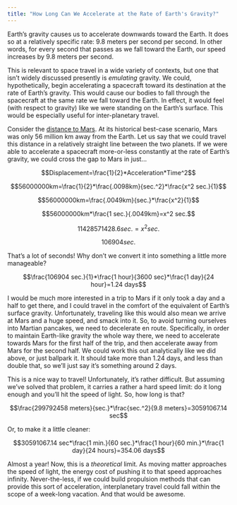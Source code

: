 ```yaml
---
title: "How Long Can We Accelerate at the Rate of Earth's Gravity?"
---
```


Earth's gravity causes us to accelerate downwards toward the Earth. It does so at a relatively specific rate: 9.8 meters per second per second. In other words, for every second that passes as we fall toward the Earth, our speed increases by 9.8 meters per second.

This is relevant to space travel in a wide variety of contexts, but one that isn't widely discussed presently is _emulating_ gravity. We could, hypothetically, begin accelerating a spacecraft toward its destination at the rate of Earth's gravity. This would cause our bodies to fall through the spacecraft at the same rate we fall toward the Earth. In effect, it would feel (with respect to gravity) like we were standing on the Earth's surface. This would be especially useful for inter-planetary travel.

Consider the [distance to Mars](http://www.space.com/24701-how-long-does-it-take-to-get-to-mars.html). At its historical best-case scenario, Mars was only 56 million km away from the Earth. Let us say that we could travel this distance in a relatively straight line between the two planets. If we were able to accelerate a spacecraft more-or-less constantly at the rate of Earth's gravity, we could cross the gap to Mars in just...

$$Displacement=\frac{1}{2}*Acceleration*Time^2$$

$$56000000km=\frac{1}{2}*\frac{.0098km}{sec.^2}*\frac{x^2 sec.}{1}$$

$$56000000km=\frac{.0049km}{sec.}*\frac{x^2}{1}$$

$$56000000km*\frac{1 sec.}{.0049km}=x^2 sec.$$

$$11428571428.6 sec.=x^2 sec.$$

$$106904 sec.$$

That's a lot of seconds! Why don't we convert it into something a little more manageable?

$$\frac{106904 sec.}{1}*\frac{1 hour}{3600 sec}*\frac{1 day}{24 hour}=1.24 days$$

I would be much more interested in a trip to Mars if it only took a day and a half to get there, and I could travel in the comfort of the equivalent of Earth's surface gravity. Unfortunately, traveling like this would also mean we arrive at Mars and a huge speed, and smack into it. So, to avoid turning ourselves into Martian pancakes, we need to decelerate en route. Specifically, in order to maintain Earth-like gravity the whole way there, we need to accelerate towards Mars for the first half of the trip, and then accelerate away from Mars for the second half. We could work this out analytically like we did above, or just ballpark it. It should take more than 1.24 days, and less than double that, so we'll just say it's something around 2 days.

This is a nice way to travel! Unfortunately, it's rather difficult. But assuming we've solved that problem, it carries a rather a hard speed limit: do it long enough and you'll hit the speed of light. So, how long is that?

$$\frac{299792458 meters}{sec.}*\frac{sec.^2}{9.8 meters}=30591067.14 sec$$

Or, to make it a little cleaner:

$$30591067.14 sec*\frac{1 min.}{60 sec.}*\frac{1 hour}{60 min.}*\frac{1 day}{24 hours}=354.06 days$$

Almost a year!  Now, this is a _theoretical_ limit.  As moving matter approaches the speed of light, the energy cost of pushing it to that speed approaches infinity. Never-the-less, if we could build propulsion methods that can provide this sort of acceleration, interplanetary travel could fall within the scope of a week-long vacation. And that would be awesome.
